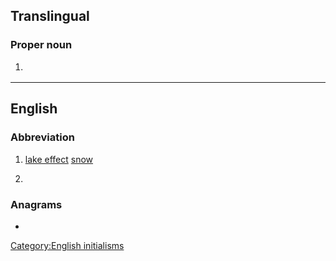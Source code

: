 {{also|Appendix:Variations of "les"}}
==Translingual==

===Proper noun===
{{head|mul|proper noun}}
# {{label|mul|sports}} {{abbreviation of|lang=mul|Lesotho}}

----

==English==

===Abbreviation===
{{rfc-header|Abbreviation}}
{{en-abbr}}

# [[lake effect]] [[snow]]
# {{lb|en|military|US}} {{w|Leave and Earnings Statement}}

===Anagrams===
* {{anagrams|en|ELs|ESL|LSE|SLE|els}}

[[Category:English initialisms]]